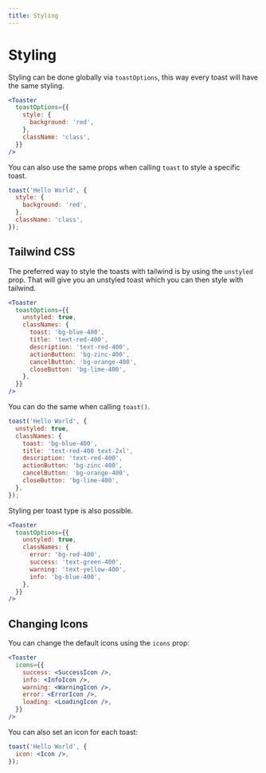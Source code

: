 ```yaml
---
title: Styling
---
```


# Styling

Styling can be done globally via `toastOptions`, this way every toast will have the same styling.

```jsx
<Toaster
  toastOptions={{
    style: {
      background: 'red',
    },
    className: 'class',
  }}
/>
```

You can also use the same props when calling `toast` to style a specific toast.

```jsx
toast('Hello World', {
  style: {
    background: 'red',
  },
  className: 'class',
});
```

## Tailwind CSS

The preferred way to style the toasts with tailwind is by using the `unstyled` prop. That will give you an unstyled toast which you can then style with tailwind.

```jsx
<Toaster
  toastOptions={{
    unstyled: true,
    classNames: {
      toast: 'bg-blue-400',
      title: 'text-red-400',
      description: 'text-red-400',
      actionButton: 'bg-zinc-400',
      cancelButton: 'bg-orange-400',
      closeButton: 'bg-lime-400',
    },
  }}
/>
```

You can do the same when calling `toast()`.

```jsx
toast('Hello World', {
  unstyled: true,
  classNames: {
    toast: 'bg-blue-400',
    title: 'text-red-400 text-2xl',
    description: 'text-red-400',
    actionButton: 'bg-zinc-400',
    cancelButton: 'bg-orange-400',
    closeButton: 'bg-lime-400',
  },
});
```

Styling per toast type is also possible.

```jsx
<Toaster
  toastOptions={{
    unstyled: true,
    classNames: {
      error: 'bg-red-400',
      success: 'text-green-400',
      warning: 'text-yellow-400',
      info: 'bg-blue-400',
    },
  }}
/>
```

## Changing Icons

You can change the default icons using the `icons` prop:

```jsx
<Toaster
  icons={{
    success: <SuccessIcon />,
    info: <InfoIcon />,
    warning: <WarningIcon />,
    error: <ErrorIcon />,
    loading: <LoadingIcon />,
  }}
/>
```

You can also set an icon for each toast:

```jsx
toast('Hello World', {
  icon: <Icon />,
});
```
